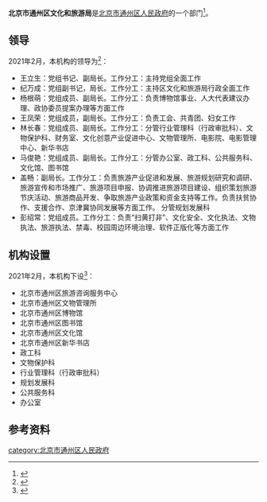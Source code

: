 {{coord|display=title}}
{{Infobox PRCG 
|中共机构名称 = <!--可选，用于中共党、团、群系统的机构，自动套红、分类 -->
|机构名称 = 北京市通州区文化和旅游局
|机构名称2 = 
|对国外称 = 
|标志1 = <!-- 可用于下列机构印章中心图案（按官方规定）：Danghui R.svg 或 {{中国国徽名}} 或 CPPCC emblem.png，此时该机构标志列于“标志2”-->
|标志1宽度 = 
|标志1说明 = 
|标志2 = <!-- 可用于下列机构印章中心图案（按官方规定）：Red_star.svg（多数省部级以下行政机关以及多数事业单位），此时该机构标志列于“标志1”-->
|标志2宽度 = 
|标志2说明 = 
|牌子2 = <!--“一个机构两块牌子”且条目未合并时用。若“单机构的多牌子”在同一条目，可在“机构名称”栏换行并列——其中中共组织应用红色字体。另外，同一机构更名前的旧牌子列在“前身”，继承其他机构的牌子的情况则说明于“被接替者”。-->
|加挂牌子 = 
|合署办公 = <!-- “合署办公”且条目未合并时用。如在同一条目应各有各的信息框 -->
|中共合署办公  =  <!-- 与中共机构合署办公 -->
|人员名称 = <!--缺省时显示为“'''主要官员'''” -->
|人员链接 = <!--该机构人员介绍条目/段落的百科内部链接，自动加“[[　|　]]” 。-->
|届数 = 
|任期始 = 
|任期终 = 
|职位1 = 
|人员1 = 
|衔级1 = 
|职位2 = 
|职数2 = <!-- 编制人数 -->
|人员2 = <!-- 形如：[[单名|单　名]]{{wrap}}[[某某某_(中国政府官员)|某某某]] -->
|人数2 = <!-- 实有现任人数 -->
|职位3 = 
|人员3 = 
|职位4 = 
|人员4 = 
|职位5 = 
|人员5 = 
|上诉法院 =  <!-- 非终审法院适用 -->
|上级机构 = <!-- 不分业务/组织时，或者有特殊上级机构如政法委时 -->
|业务上级 =  <!-- 地方政府部门等适用 -->
|组织上级 = [[北京市通州区人民政府|北京市通州区人民政府]]
|中共上级 = 
|中共本级 = 
|本级纪检监察 = <!-- 自2018年6月起，中央纪委国家监委统一设立派驻机构，名称为“中央纪律检查委员会国家监察委员会派驻纪检监察组”。 -->
|机构类型 = <!-- 如：中级人民法院、中共中央直属机构 -->
|行政级别 = <!-- 中央编制填：正国级、副国级、正部级、副部级、正司局级、副司局级……，地方编制填：正省级、副省级、正地厅级、副地厅级…… 自动设页面分类（后缀“单位”） -->
|授权法源 = <!-- 如：宪法、人大决定、行政法规 -->
|组织法规 = <!-- 如：组织法、“三定”规定 -->
|职能 = 
|职责 = 
|权限 = 
|管辖范围 = 
|编制人数 = 
|在职人数 = 
|离退人数 =
|履行出资人职责的机构 = <!-- 如：国资委、财政部 -->
|注册资金 = 
|总资产 = 
|总负债 = 
|资产负债率 = 
|年度拨款 = 
|年度支出 = 
<!--“下级机构”栏一般用于列出/链接下级机构的分类和每类机构的个数；具体机构名可以列举在条目正文、有关列表、子机构导航模板（没有子机构导航模板时或必要时也可以制作利用本模板制作{{某母机构信息框}}模板，导航子机构的类别等特殊条目）-->
|下级链接 = <!--下级机构条目/段落的百科内部链接，自动加“[[　|　]]” 。-->
|子类1 = <!--如：办公厅-->
|子项1 = <!--如：1-->
|子类2 = <!-- 如：内设机构 -->
|子项2 = 
|子类2.1 = <!-- 如：批准/实有内设机构数 -->
|子项2.1 =
|子类2.2 = <!-- 如：职能司局/处/室 -->
|子项2.2 = 
|子类10 = <!-- 如：[[国务院部委管理的国家局|国家局]] -->
|子项10 = <!-- 如：[[国家信访局|国家信访局]] -->
|电话 = {{tel|86|10|80574413}}
|电话0 = <!-- 特服热线 -->
|电子邮件=whw69553191@sina.com
|官网 = {{official site|http://www.bjtzh.gov.cn/}}
|公开 = <!-- 政府信息公开处，如官网信息公开专栏 -->
|场所1 = 办公地址
|地址1 = [[北京市|北京市]][[通州区_(北京市)|通州区]]车站路27号<ref name="机构信息">{{cite web |title=机构信息 |url=http://www.bjtzh.gov.cn/bjtz/xxfb/lyw/jbxx.shtml |website=北京市通州区人民政府 |accessdate=2021-02-16 |archive-date=2021-04-13 |archive-url=https://web.archive.org/web/20210413162009/http://www.bjtzh.gov.cn/bjtz/xxfb/lyw/jbxx.shtml }}</ref>
|邮址1 =
|邮编1 = 101100
|电话1 = 
|交通1 =
|官网1 =
|场所2 = <!-- 如：某部门、服务大厅、信访处等等 -->
|邮编2 =
|交通2 =
|官网2 =
|场所3 =
|邮编3 =
|交通3 =
|官网3 =
|链接 = <!-- 相关链接 -->
|账户 =
|沿革链接 = <!--机构沿革目/段落的百科内部链接，自动加“[[　|　]]” 。-->
|被接替者 =
|时期1 =
|机构1 =
|时期2 =
|机构2 =
|时期3 =
|机构3 =
|接替者 =
|image1 =
|width1 =
|caption1 =
|脚注 = <!-- 脚注区。可以用<references />，避免使用{{Reflist}}。没有脚注的留空。-->
}}
'''北京市通州区文化和旅游局'''是[[北京市通州区人民政府|北京市通州区人民政府]]的一个部门<ref name="机构职责">{{cite web |title=机构职责 |url=http://www.bjtzh.gov.cn/bjtz/xxfb/lyw/zyzz.shtml |website=北京市通州区人民政府 |accessdate=2021-02-16}}</ref>。

==领导==
2021年2月，本机构的领导为<ref name="领导介绍">{{cite web |title=领导介绍 |url=http://www.bjtzh.gov.cn/bjtz/xxfb/lyw/ldjs.shtml |website=北京市通州区人民政府 |accessdate=2021-02-16 |archive-date=2021-04-13 |archive-url=https://web.archive.org/web/20210413171045/http://www.bjtzh.gov.cn/bjtz/xxfb/lyw/ldjs.shtml }}</ref>：
* 王立生：党组书记、副局长。工作分工：主持党组全面工作
* 纪万成：党组副书记，局长。工作分工：主持区文化和旅游局行政全面工作
* 杨根萌：党组成员、副局长。工作分工：负责博物馆事业、人大代表建议办理、政协委员提案办理等方面工作
* 王凤荣：党组成员，副局长。工作分工：负责工会、共青团、妇女工作
* 林长春：党组成员、副局长。工作分工：分管行业管理科（行政审批科）、文物保护科、财务室、文化创意产业促进中心、文物管理所、电影院、电影管理中心、新华书店
* 马俊艳：党组成员、副局长。工作分工：分管办公室、政工科、公共服务科、文化馆、图书馆
* 盖畅：副局长。工作分工：负责旅游产业促进和发展、旅游规划研究和调研、旅游宣传和市场推广、旅游项目申报、协调推进旅游项目建设、组织策划旅游节庆活动、旅游商品开发、争取旅游产业政策和资金支持等工作。负责扶贫协作、支援合作、京津冀协同发展等方面工作。 分管规划发展科
* 彭绍常：党组成员。工作分工：负责“扫黄打非”、文化安全、文化执法、文物执法、旅游执法、禁毒、校园周边环境治理、软件正版化等方面工作

==机构设置==
2021年2月，本机构下设<ref name="机构设置">{{cite web |title=机构设置 |url=http://www.bjtzh.gov.cn/bjtz/xxfb/lyw/nsjg.shtml |website=北京市通州区人民政府 |accessdate=2021-02-16 |archive-date=2021-04-13 |archive-url=https://web.archive.org/web/20210413153649/http://www.bjtzh.gov.cn/bjtz/xxfb/lyw/nsjg.shtml }}</ref>：
* 北京市通州区旅游咨询服务中心
* 北京市通州区文物管理所
* 北京市通州区博物馆
* 北京市通州区图书馆
* 北京市通州区文化馆
* 北京市通州区新华书店
* 政工科
* 文物保护科
* 行业管理科（行政审批科）
* 规划发展科
* 公共服务科
* 办公室

==参考资料==
{{reflist}}

[[category:北京市通州区人民政府|category:北京市通州区人民政府]]
